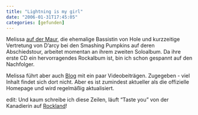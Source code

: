 ```yaml
---
title: "Lightning is my girl"
date: "2006-01-31T17:45:05"
categories: [gefunden]
---
```


Melissa [auf der Maur](http://www.aufdermaur.com), die ehemalige Bassistin von Hole und kurzzeitige Vertretung von D'arcy bei den Smashing Pumpkins auf deren Abschiedstour, arbeitet momentan an ihrem zweiten Soloalbum. Da ihre erste CD ein hervorragendes Rockalbum ist, bin ich schon gespannt auf den Nachfolger.

Melissa führt aber auch [Blog](http://lightningismygirl.blogspot.com/) mit ein paar Videobeiträgen. Zugegeben - viel Inhalt findet sich dort nicht. Aber es ist zumindest aktueller als die offizielle Homepage und wird regelmäßig aktualisiert.

edit: Und kaum schreibe ich diese Zeilen, läuft "Taste you" von der Kanadierin auf [Rockland](http://www.rockland-digital.de)!
